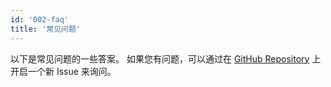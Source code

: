 ```yaml
---
id: '002-faq'
title: '常见问题'
---
```


以下是常见问题的一些答案。 如果您有问题，可以通过在 [GitHub Repository](https://github.com/leanflutter/flutter-widget-livebook/) 上开启一个新 Issue 来询问。
